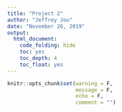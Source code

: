 ```yaml
---
title: "Project 2"
author: "Jeffrey Jou"
date: "November 26, 2019"
output: 
  html_document: 
    code_folding: hide
    toc: yes
    toc_depth: 4
    toc_float: yes
---
```


```r
knitr::opts_chunk$set(warning = F, 
                      message = F, 
                      echo = F, 
                      comment = "")
```

